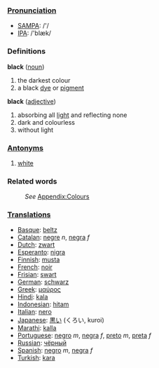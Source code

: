 ===[[Pronunciation]]===
*[[w:SAMPA|SAMPA]]: /'/
*[[w:IPA|IPA]]: /'blæk/

===Definitions===
;'''black''' ([[noun]])
#the darkest colour
#a black [[dye]] or [[pigment]]
;'''black''' ([[adjective]])
#absorbing all [[light]] and reflecting none
#dark and colourless
#without light
===[[Antonym]]s===
#[[white]]
===Related words===
:''See'' [[Wiktionary_Appendix:Colours|Appendix:Colours]]

===[[Translation]]s===

* [[Basque]]: [[beltz]]
* [[Catalan]]: [[negre]] ''n'', [[negra]] ''f''
* [[Dutch]]: [[zwart]]
* [[Esperanto]]: [[nigra]]
* [[Finnish]]: [[musta]]
* [[French]]: [[noir]]
* [[Frisian]]: [[swart]]
* [[German]]: [[schwarz]]
* [[Greek]]: [[μαύρος]]
* [[Hindi]]: [[kala]]
* [[Indonesian]]: [[hitam]]
* [[Italian]]: [[nero]]
* [[Japanese]]: [[黒い]] (くろい, kuroi)
* [[Marathi]]: [[kalla]]
* [[Portuguese]]:  [[negro]] ''m'', [[negra]] ''f'', [[preto]] ''m'', [[preta]] ''f''
* [[Russian]]: [[чёрный]]
* [[Spanish]]: [[negro]] ''m'', [[negra]] ''f''
* [[Turkish]]: [[kara]]